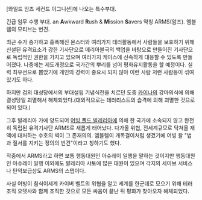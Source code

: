 [와일드 암즈 세컨드 이그니션]에 나오는 특수부대.

긴급 임무 수행 부대. an '''A'''wkward '''R'''ush & '''M'''ission '''S'''avers 약칭 ARMS(암즈). 엠블렘의 모티브는 번견.

최근 수가 증가하고 흉폭해진 몬스터와 여러가지 테러활동에서 사람들을 보호하기 위해 신설된 유격요소가 강한 기사단으로 메리아블국의 백업을 바탕으로 만들어진 기사단으로 독립적인 권한을 가지고 있으며 여러가지 케이스에 신속하게 대응할 수 있도록 만들어졌다. 나중에는 제도개정으로 국가간의 뿌리를 넘어 평화유지활동을 할 예정이다. 실력 최우선으로 뽑았기에 개인의 경력이 중요시 되지 않아 이런 사람 저런 사람등이 섞여있기도 하다.

하지만 검의 대성당에서의 부대설립 기념식전을 치르던 도중 [[카이나]]의 강마의식에 의해 결성당일 괴멸해서 해체되었다.(대외적으로는 테러리스트의 습격에 의해 괴멸한 것으로 되어 있다.)

그후 발레리아 가에 양도되어 [[어빙 폴드 발레리아]]에 의해 한 국가에 소속되지 않고 완전히 독립된 유격기사단 ARMS로 새롭게 태어났다. 다가올 위협, 전세계규모로 닥쳐올 재액에 대처하는 수호의 벽이 그 존재의의. 엠블렘이 개목걸이처럼 생겼기에 어빙 왈 "법과 질서를 지키는 정의의 번견"이라고 칭하기도 했다.

작중에서 ARMS라고 하면 보통 행동대원인 아슈레이 일행을 말하는 것이지만 행동대원인 아슈레이 일행 이외에도 발레리아 샤토에 많은 대원이 있으며 각지의 세이브 서비스나 탄약보급상도 ARMS의 스탭이다.

사실 어빙이 침식이세계 카이버 벨트의 위협을 알고 세계를 한군데로 모으기 위해 테러조직 오뎃사와 함께 조직한 것으로 모든 싸움이 끝난 뒤 평화가 찾아오자 해체되었다.
